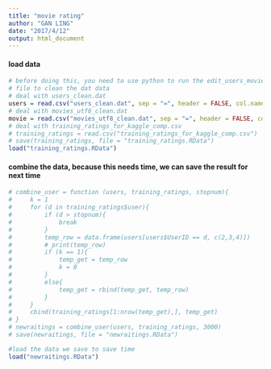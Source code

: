 ---
title: "movie rating"
author: "GAN LING"
date: "2017/4/12"
output: html_document
---

#### load data

```{r}
# before doing this, you need to use python to run the edit_users_movies_dat.py
# file to clean the dat data
# deal with users_clean.dat
users = read.csv("users_clean.dat", sep = "=", header = FALSE, col.names = c("UserID","Gender","Age","Occupation","Zip-code"))
# deal with movies_utf8_clean.dat
movie = read.csv("movies_utf8_clean.dat", sep = "=", header = FALSE, col.names = c("MovieID","Title","Genres"))
# deal with training_ratings_for_kaggle_comp.csv
# training_ratings = read.csv("training_ratings_for_kaggle_comp.csv")
# save(training_ratings, file = "training_ratings.RData")
load("training_ratings.RData")
```

#### combine the data, because this needs time, we can save the result for next time

```{r}
# combine_user = function (users, training_ratings, stopnum){
#     k = 1
#     for (d in training_ratings$user){
#         if (d > stopnum){
#             break
#         }
#         temp_row = data.frame(users[users$UserID == d, c(2,3,4)])
#         # print(temp_row)
#         if (k == 1){
#             temp_get = temp_row
#             k = 0
#         }
#         else{
#             temp_get = rbind(temp_get, temp_row)
#         }
#     }
#     cbind(training_ratings[1:nrow(temp_get),], temp_get)
# }
# newraitings = combine_user(users, training_ratings, 3000)
# save(newraitings, file = "newraitings.RData")

#load the data we save to save time
load("newraitings.RData")
```